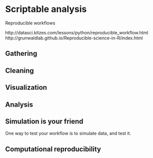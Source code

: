 # Scriptable analysis

Reproducible workflows

http://datasci.kitzes.com/lessons/python/reproducible_workflow.html
http://grunwaldlab.github.io/Reproducible-science-in-R/index.html

## Gathering

## Cleaning

## Visualization

## Analysis

## Simulation is your friend

One way to test your workflow is to simulate data, and test it.

## Computational reproducibility

